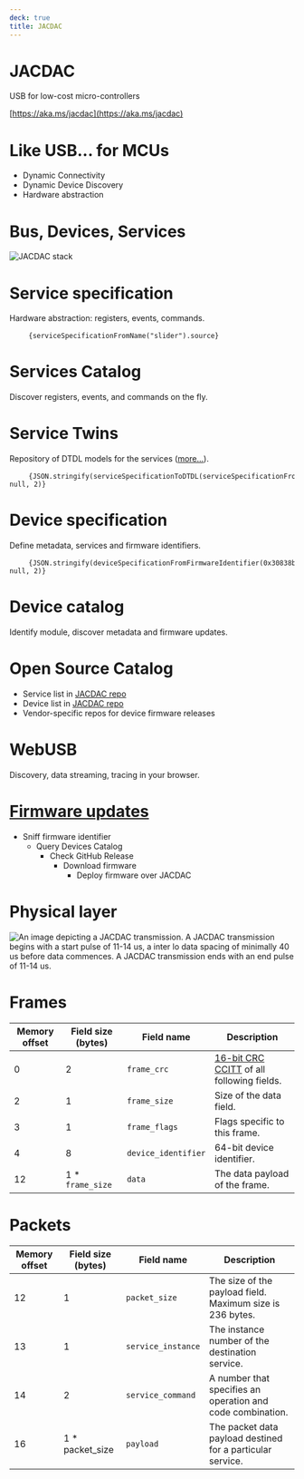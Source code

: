 ---
deck: true
title: JACDAC
---


# JACDAC

USB for low-cost micro-controllers

[https://aka.ms/jacdac](https://aka.ms/jacdac)

# Like USB... for MCUs

* Dynamic Connectivity
* Dynamic Device Discovery
* Hardware abstraction

# Bus, Devices, Services

![JACDAC stack](../../../../jacdac-spec/spec/images/jacdac-stack.png)

# Service specification

Hardware abstraction: registers, events, commands.

<pre>
    <code className="language-markdown">{serviceSpecificationFromName("slider").source}</code>
</pre>

# Services Catalog

Discover registers, events, and commands on the fly.

<ServiceSpecificationList count={3} shuffle={true} />

# Service Twins

Repository of DTDL models for the services ([more...](/dtmi)).

<pre>
    <code className="language-json">{JSON.stringify(serviceSpecificationToDTDL(serviceSpecificationFromName("slider")), null, 2)}</code>
</pre>

# Device specification

Define metadata, services and firmware identifiers.

<pre>
    <code className="language-json">{JSON.stringify(deviceSpecificationFromFirmwareIdentifier(0x30838b8e), null, 2)}</code>
</pre>

# Device catalog

Identify module, discover metadata and firmware updates.

<DeviceSpecificationList count={4} shuffle={true} />

# Open Source Catalog

* Service list in [JACDAC repo](https://github.com/microsoft/jacdac) 
* Device list in [JACDAC repo](https://github.com/microsoft/jacdac) 
* Vendor-specific repos for device firmware releases

# WebUSB

Discovery, data streaming, tracing in your browser.

<PacketsPreview />

# [Firmware updates](/tools/updater) 

* Sniff firmware identifier
    * Query Devices Catalog
        * Check GitHub Release
            * Download firmware
                * Deploy firmware over JACDAC

# Physical layer

![An image depicting a JACDAC transmission. A JACDAC transmission begins with a start pulse of 11-14 us, a inter lo data spacing of minimally 40 us before data commences. A JACDAC transmission ends with an end pulse of 11-14 us.](../../../../jacdac-spec/spec/images/jacdac-activity.png)

# Frames

| Memory offset | Field size (bytes) 	| Field name 	| Description  	|
|--------|------------	|-------------	|----------	|
| 0 | 2          	|`frame_crc`	| [16-bit CRC CCITT](https://en.wikipedia.org/wiki/Cyclic_redundancy_check) of all following fields. |
| 2 | 1          	|`frame_size`	| Size of the data field.	|
| 3 | 1          	|`frame_flags`	| Flags specific to this frame.	|
| 4 | 8          	|`device_identifier`	| 64-bit device identifier.	|
| 12 | 1 * `frame_size`   	|`data`	| The data payload of the frame.	|

# Packets

| Memory offset | Field size (bytes) 	| Field name 	| Description  	|
|--------|------------	|-------------	|----------	|
| 12 | 1	|`packet_size`	| The size of the payload field. Maximum size is 236 bytes. |
| 13 | 1	|`service_instance`	| The instance number of the destination service.	|
| 14 | 2	|`service_command`	| A number that specifies an operation and code combination.	|
| 16 | 1 * packet_size	|`payload`	| The packet data payload destined for a particular service.	|